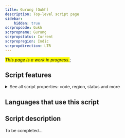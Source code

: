 ```yaml
---
title: Gurung [Gukh]
description: Top-level script page
sidebar:
    hidden: true
scrpropcode: Gukh
scrpropname: Gurung
scrpropstatus: Current
scrpropregion: Indic
scrpropdirection: LTR
---
```


<span style='background-color:yellow'>_This page is a work in progress._</span>;


## Script features

<details>
<summary> See all script properties: code, region, status and more</summary>
<ScriptInfo />
</details>

## Languages that use this script

<WsList script='Gukh' wsMax='5' />

## Script description

To be completed...

